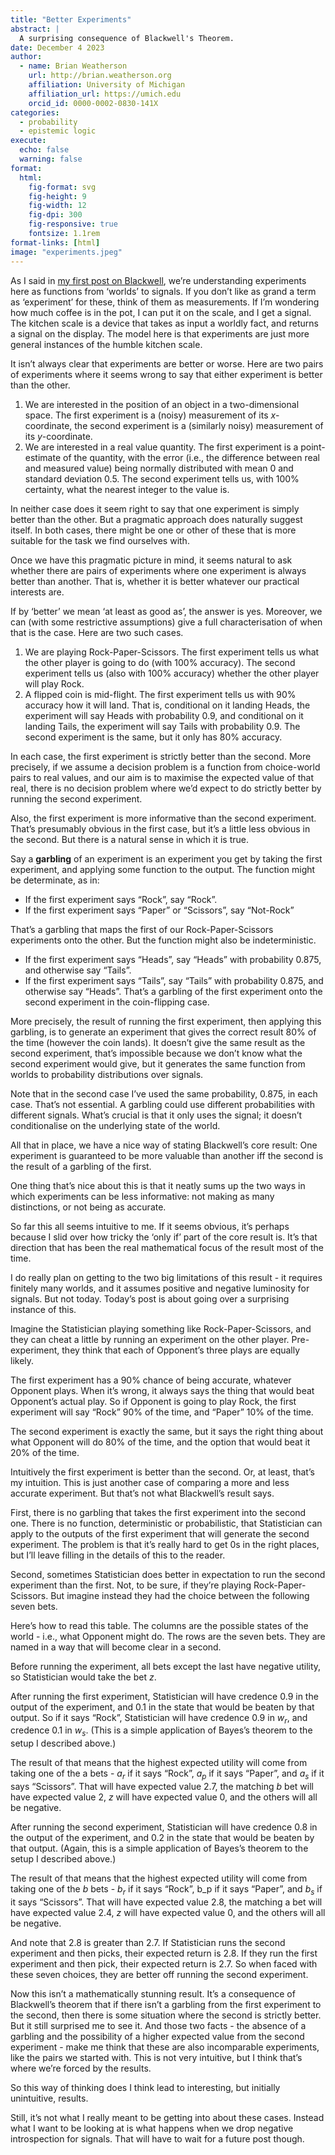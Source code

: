 ```yaml
---
title: "Better Experiments"
abstract: |
  A surprising consequence of Blackwell's Theorem.
date: December 4 2023
author:
  - name: Brian Weatherson 
    url: http://brian.weatherson.org
    affiliation: University of Michigan
    affiliation_url: https://umich.edu
    orcid_id: 0000-0002-0830-141X
categories:
  - probability
  - epistemic logic
execute:
  echo: false
  warning: false
format:
  html:
    fig-format: svg
    fig-height: 9
    fig-width: 12
    fig-dpi: 300
    fig-responsive: true
    fontsize: 1.1rem
format-links: [html]
image: "experiments.jpeg"
---
```


As I said in [my first post on Blackwell](blackwell-on-value-of-information.html), we’re understanding experiments here as functions from ‘worlds’ to signals. If you don’t like as grand a term as ‘experiment’ for these, think of them as measurements. If I’m wondering how much coffee is in the pot, I can put it on the scale, and I get a signal. The kitchen scale is a device that takes as input a worldly fact, and returns a signal on the display. The model here is that experiments are just more general instances of the humble kitchen scale.

It isn’t always clear that experiments are better or worse. Here are two pairs of experiments where it seems wrong to say that either experiment is better than the other.

1. We are interested in the position of an object in a two-dimensional space. The first experiment is a (noisy) measurement of its *x*-coordinate, the second experiment is a (similarly noisy) measurement of its *y*-coordinate.
2. We are interested in a real value quantity. The first experiment is a point-estimate of the quantity, with the error (i.e., the difference between real and measured value) being normally distributed with mean 0 and standard deviation 0.5. The second experiment tells us, with 100% certainty, what the nearest integer to the value is.

In neither case does it seem right to say that one experiment is simply better than the other. But a pragmatic approach does naturally suggest itself. In both cases, there might be one or other of these that is more suitable for the task we find ourselves with.

Once we have this pragmatic picture in mind, it seems natural to ask whether there are pairs of experiments where one experiment is always better than another. That is, whether it is better whatever our practical interests are.

If by ‘better’ we mean ‘at least as good as’, the answer is yes. Moreover, we can (with some restrictive assumptions) give a full characterisation of when that is the case. Here are two such cases.

1. We are playing Rock-Paper-Scissors. The first experiment tells us what the other player is going to do (with 100% accuracy). The second experiment tells us (also with 100% accuracy) whether the other player will play Rock.
2. A flipped coin is mid-flight. The first experiment tells us with 90% accuracy how it will land. That is, conditional on it landing Heads, the experiment will say Heads with probability 0.9, and conditional on it landing Tails, the experiment will say Tails with probability 0.9. The second experiment is the same, but it only has 80% accuracy.

In each case, the first experiment is strictly better than the second. More precisely, if we assume a decision problem is a function from choice-world pairs to real values, and our aim is to maximise the expected value of that real, there is no decision problem where we’d expect to do strictly better by running the second experiment.

Also, the first experiment is more informative than the second experiment. That’s presumably obvious in the first case, but it’s a little less obvious in the second. But there is a natural sense in which it is true.

Say a **garbling** of an experiment is an experiment you get by taking the first experiment, and applying some function to the output. The function might be determinate, as in:

- If the first experiment says “Rock”, say “Rock”.
- If the first experiment says “Paper” or “Scissors”, say “Not-Rock”

That’s a garbling that maps the first of our Rock-Paper-Scissors experiments onto the other. But the function might also be indeterministic.

- If the first experiment says “Heads”, say “Heads” with probability 0.875, and otherwise say “Tails”.
- If the first experiment says “Tails”, say “Tails” with probability 0.875, and otherwise say “Heads”.
That’s a garbling of the first experiment onto the second experiment in the coin-flipping case.

More precisely, the result of running the first experiment, then applying this garbling, is to generate an experiment that gives the correct result 80% of the time (however the coin lands). It doesn’t give the same result as the second experiment, that’s impossible because we don’t know what the second experiment would give, but it generates the same function from worlds to probability distributions over signals.

Note that in the second case I’ve used the same probability, 0.875, in each case. That’s not essential. A garbling could use different probabilities with different signals. What’s crucial is that it only uses the signal; it doesn’t conditionalise on the underlying state of the world.

All that in place, we have a nice way of stating Blackwell’s core result: One experiment is guaranteed to be more valuable than another iff the second is the result of a garbling of the first.

One thing that’s nice about this is that it neatly sums up the two ways in which experiments can be less informative: not making as many distinctions, or not being as accurate.

So far this all seems intuitive to me. If it seems obvious, it’s perhaps because I slid over how tricky the ‘only if’ part of the core result is. It’s that direction that has been the real mathematical focus of the result most of the time.

I do really plan on getting to the two big limitations of this result - it requires finitely many worlds, and it assumes positive and negative luminosity for signals. But not today. Today’s post is about going over a surprising instance of this.

Imagine the Statistician playing something like Rock-Paper-Scissors, and they can cheat a little by running an experiment on the other player. Pre-experiment, they think that each of Opponent’s three plays are equally likely.

The first experiment has a 90% chance of being accurate, whatever Opponent plays. When it’s wrong, it always says the thing that would beat Opponent’s actual play. So if Opponent is going to play Rock, the first experiment will say “Rock” 90% of the time, and “Paper” 10% of the time.

The second experiment is exactly the same, but it says the right thing about what Opponent will do 80% of the time, and the option that would beat it 20% of the time.

Intuitively the first experiment is better than the second. Or, at least, that’s my intuition. This is just another case of comparing a more and less accurate experiment. But that’s not what Blackwell’s result says.

First, there is no garbling that takes the first experiment into the second one. There is no function, deterministic or probabilistic, that Statistician can apply to the outputs of the first experiment that will generate the second experiment. The problem is that it’s really hard to get 0s in the right places, but I’ll leave filling in the details of this to the reader.

Second, sometimes Statistician does better in expectation to run the second experiment than the first. Not, to be sure, if they’re playing Rock-Paper-Scissors. But imagine instead they had the choice between the following seven bets.

\begin{aligned}
 && w_R    &&  w_P && w_S \\
a_R   && 3   && -100 && 0  \\
b_R   && 1   && -100 && 11  \\
a_P   && 0   && 3 && -100  \\
b_P   && 11   && 1 && -100  \\
a_S   && -100   && 0 && 3  \\
b_S   && -100   && 10 && 1  \\
z  &&  0  &&  0 && 0 
\end{aligned}
 
Here’s how to read this table. The columns are the possible states of the world - i.e., what Opponent might do. The rows are the seven bets. They are named in a way that will become clear in a second.

Before running the experiment, all bets except the last have negative utility, so Statistician would take the bet *z*.

After running the first experiment, Statistician will have credence 0.9 in the output of the experiment, and 0.1 in the state that would be beaten by that output. So if it says “Rock”, Statistician will have credence 0.9 in *w~r~*, and credence 0.1 in *w~s~*. (This is a simple application of Bayes’s theorem to the setup I described above.)

The result of that means that the highest expected utility will come from taking one of the a bets - *a~r~* if it says “Rock”, *a~p~* if it says “Paper”, and *a~s~* if it says “Scissors”. That will have expected value 2.7, the matching *b* bet will have expected value 2, *z* will have expected value 0, and the others will all be negative.

After running the second experiment, Statistician will have credence 0.8 in the output of the experiment, and 0.2 in the state that would be beaten by that output. (Again, this is a simple application of Bayes’s theorem to the setup I described above.)

The result of that means that the highest expected utility will come from taking one of the *b* bets - *b~r~* if it says “Rock”, b_p if it says “Paper”, and *b~s~* if it says “Scissors”. That will have expected value 2.8, the matching a bet will have expected value 2.4, *z* will have expected value 0, and the others will all be negative.

And note that 2.8 is greater than 2.7. If Statistician runs the second experiment and then picks, their expected return is 2.8. If they run the first experiment and then pick, their expected return is 2.7. So when faced with these seven choices, they are better off running the second experiment.

Now this isn’t a mathematically stunning result. It’s a consequence of Blackwell’s theorem that if there isn’t a garbling from the first experiment to the second, then there is some situation where the second is strictly better. But it still surprised me to see it. And those two facts - the absence of a garbling and the possibility of a higher expected value from the second experiment - make me think that these are also incomparable experiments, like the pairs we started with. This is not very intuitive, but I think that’s where we’re forced by the results.

So this way of thinking does I think lead to interesting, but initially unintuitive, results.

Still, it’s not what I really meant to be getting into about these cases. Instead what I want to be looking at is what happens when we drop negative introspection for signals. That will have to wait for a future post though.